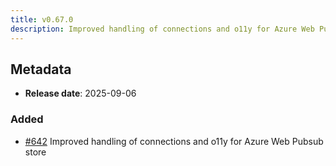 ```yaml
---
title: v0.67.0
description: Improved handling of connections and o11y for Azure Web Pubsub store
---
```


## Metadata

- **Release date**: 2025-09-06

### Added

- [#642](https://github.com/InditexTech/weavejs/issues/642) Improved handling of connections and o11y for Azure Web Pubsub store
